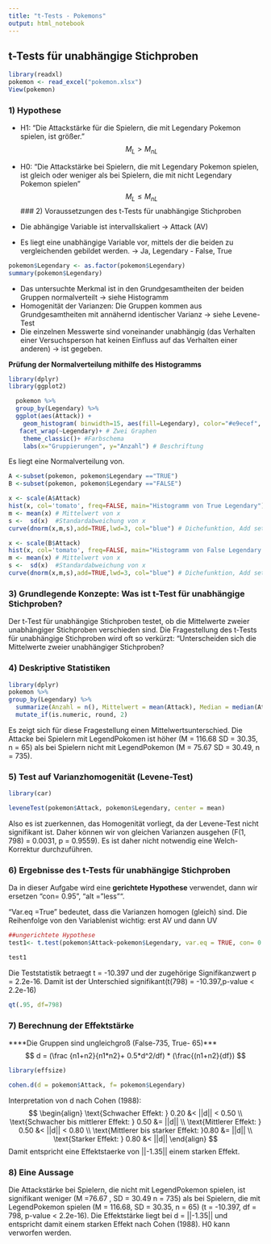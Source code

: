 ```yaml
---
title: "t-Tests - Pokemons"
output: html_notebook
---
```

## t-Tests für unabhängige Stichproben

```r
library(readxl)
pokemon <- read_excel("pokemon.xlsx")
View(pokemon)
```

### 1) Hypothese
+ H1: "Die Attackstärke für die Spielern, die mit Legendary Pokemon  spielen, ist größer." 
$$
M_{L} > M_{nL}
$$

+ H0: "Die Attackstärke bei  Spielern, die mit Legendary Pokemon  spielen, ist gleich oder weniger als bei Spielern, die mit nicht Legendary Pokemon spielen "
$$
M_{L} \leq M_{nL}
$$
### 2) Voraussetzungen des t-Tests für unabhängige Stichproben
+ Die abhängige Variable ist intervallskaliert -> Attack (AV)
+ Es liegt eine unabhängige Variable vor, mittels der die beiden zu vergleichenden gebildet werden. -> Ja, 
Legendary - False, True
```r
pokemon$Legendary <- as.factor(pokemon$Legendary)
summary(pokemon$Legendary)
```
+ Das untersuchte Merkmal ist in den Grundgesamtheiten der beiden Gruppen normalverteilt -> siehe Histogramm
+ Homogenität der Varianzen: Die Gruppen kommen aus Grundgesamtheiten mit annähernd identischer Varianz -> siehe Levene-Test
+ Die einzelnen Messwerte sind voneinander unabhängig (das Verhalten einer Versuchsperson hat keinen Einfluss auf das Verhalten einer anderen) -> ist gegeben.

**Prüfung der Normalverteilung mithilfe des Histogramms**
```r
library(dplyr)
library(ggplot2)

  pokemon %>%
  group_by(Legendary) %>%
  ggplot(aes(Attack)) + 
    geom_histogram( binwidth=15, aes(fill=Legendary), color="#e9ecef", alpha=0.7 ) + # Erstelle ein Histogramm, Unterteilung, Farbe + Transparenz
   facet_wrap(~Legendary)+ # Zwei Graphen
    theme_classic()+ #Farbschema
    labs(x="Gruppierungen", y="Anzahl") # Beschriftung
```
Es liegt eine Normalverteilung von.
```r
A <-subset(pokemon, pokemon$Legendary =="TRUE")
B <-subset(pokemon, pokemon$Legendary =="FALSE")

x <- scale(A$Attack)
hist(x, col='tomato', freq=FALSE, main="Histogramm von True Legendary")
m <- mean(x) # Mittelwert von x
s <-  sd(x)  #Standardabweichung von x
curve(dnorm(x,m,s),add=TRUE,lwd=3, col="blue") # Dichefunktion, Add setzen, Breite: drei, Farbe: Rot
```
```r
x <- scale(B$Attack)
hist(x, col='tomato', freq=FALSE, main="Histogramm von False Legendary ")
m <- mean(x) # Mittelwert von x
s <-  sd(x)  #Standardabweichung von x
curve(dnorm(x,m,s),add=TRUE,lwd=3, col="blue") # Dichefunktion, Add setzen, Breite: drei, Farbe: Rot
```

### 3) Grundlegende Konzepte: Was ist t-Test für unabhängige Stichproben?
Der t-Test für unabhängige Stichproben testet, ob die Mittelwerte zweier unabhängiger Stichproben verschieden sind.
Die Fragestellung des t-Tests für unabhängige Stichproben wird oft so verkürzt:
"Unterscheiden sich die Mittelwerte zweier unabhängiger Stichproben?

### 4) Deskriptive Statistiken
```r
library(dplyr)
pokemon %>%
group_by(Legendary) %>%
  summarize(Anzahl = n(), Mittelwert = mean(Attack), Median = median(Attack), Standardabweichung = sd(Attack)) %>%
  mutate_if(is.numeric, round, 2)
```
Es zeigt sich für diese Fragestellung einen Mittelwertsunterschied. Die Attacke bei Spielern mit LegendPokomen ist höher (M = 116.68 SD = 30.35, n = 65) als bei Spielern nicht mit LegendPokemon 
(M = 75.67 SD = 30.49, n = 735).

### 5) Test auf Varianzhomogenität (Levene-Test)
```r
library(car)

leveneTest(pokemon$Attack, pokemon$Legendary, center = mean)
```
Also es ist zuerkennen, das Homogenität vorliegt, da der Levene-Test nicht signifikant ist. Daher können wir von gleichen Varianzen ausgehen (F(1, 798) = 0.0031, p = 0.9559). Es ist daher nicht notwendig eine Welch-Korrektur durchzuführen.

### 6) Ergebnisse des t-Tests für unabhängige Stichproben
Da in dieser Aufgabe wird eine **gerichtete Hypothese** verwendet, dann wir ersetzen  "con= 0.95", "alt ="less"". 

“Var.eq =True” bedeutet, dass die Varianzen homogen (gleich) sind.
Die Reihenfolge von den Variablenist wichtig: erst AV und dann UV

```r
##ungerichtete Hypothese
test1<- t.test(pokemon$Attack~pokemon$Legendary, var.eq = TRUE, con= 0.95, alt = "less")

test1
```
Die Teststatistik betraegt t = -10.397 und der zugehörige Signifikanzwert p = 2.2e-16. 
Damit ist der Unterschied signifikant(t(798) = -10.397,p-value < 2.2e-16)
```r
qt(.95, df=798)
```


### 7) Berechnung der Effektstärke
****Die Gruppen sind ungleichgroß (False-735, True- 65)***
$$
d = (\frac {n1+n2}{n1*n2}+ 0.5*d^2/df) * (\frac{(n1+n2}{df})
$$
```r
library(effsize)

cohen.d(d = pokemon$Attack, f= pokemon$Legendary)
```
Interpretation von d nach Cohen (1988):
$$
\begin{align}
\text{Schwacher Effekt: } 0.20 &< ||d|| < 0.50             \\
\text{Schwacher bis mittlerer Effekt: } 0.50 &= ||d||      \\
\text{Mittlerer Effekt: } 0.50 &< ||d|| < 0.80             \\
\text{Mittlerer bis starker Effekt: }0.80 &= ||d||         \\
\text{Starker Effekt: } 0.80 &< ||d||        
\end{align}
$$
Damit entspricht eine Effektstaerke von ||-1.35|| einem starken Effekt.

### 8) Eine Aussage

Die Attackstärke bei Spielern, die nicht mit LegendPokemon spielen, ist signifikant weniger  (M =76.67 , SD = 30.49  n = 735) als bei Spielern, die mit LegendPokemon spielen  (M = 116.68, SD = 30.35, n = 65) (t = -10.397, df = 798, p-value < 2.2e-16). Die Effektstärke liegt bei d = ||-1.35|| und entspricht damit einem starken Effekt nach Cohen (1988). H0 kann verworfen werden.